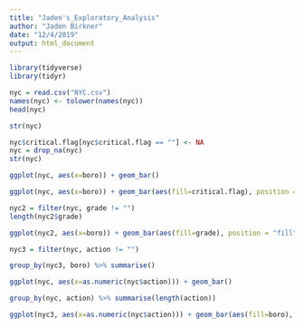 ```yaml
---
title: "Jaden's_Exploratory_Analysis"
author: "Jaden Birkner"
date: "12/4/2019"
output: html_document
---
```


```r
library(tidyverse)
library(tidyr)
```


```r
nyc = read.csv("NYC.csv")
names(nyc) <- tolower(names(nyc))
head(nyc)
```

```r
str(nyc)
```


```r
nyc$critical.flag[nyc$critical.flag == ""] <- NA
nyc = drop_na(nyc)
str(nyc)
```

```r
ggplot(nyc, aes(x=boro)) + geom_bar()
```

```r
ggplot(nyc, aes(x=boro)) + geom_bar(aes(fill=critical.flag), position = "fill")

```

```r
nyc2 = filter(nyc, grade != "")
length(nyc2$grade)
```


```r
ggplot(nyc2, aes(x=boro)) + geom_bar(aes(fill=grade), position = "fill")
```

```r
nyc3 = filter(nyc, action != "")
```


```r
group_by(nyc3, boro) %>% summarise()
```



```r
ggplot(nyc, aes(x=as.numeric(nyc$action))) + geom_bar()
```

```r
group_by(nyc, action) %>% summarise(length(action))
```

```r
ggplot(nyc3, aes(x=as.numeric(nyc$action))) + geom_bar(aes(fill=boro), position = "fill")

```

